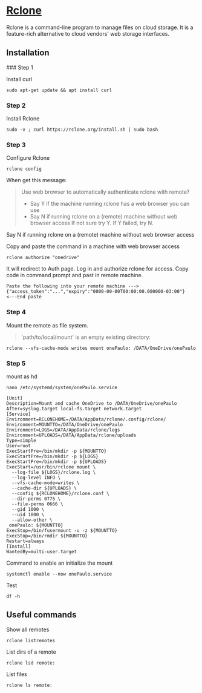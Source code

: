 # [Rclone](https://rclone.org/)

Rclone is a command-line program to manage files on cloud storage. It is a feature-rich alternative to cloud vendors' web storage interfaces.

## Installation
 
 
<Steps>
### Step 1
 
Install curl
```command copy
sudo apt-get update && apt install curl
```
 
### Step 2
 
Install Rclone
```command copy
sudo -v ; curl https://rclone.org/install.sh | sudo bash
```

### Step 3
 
Configure Rclone
```command copy
rclone config
```

When get this message:

> Use web browser to automatically authenticate rclone with remote?
>  * Say Y if the machine running rclone has a web browser you can use
>  * Say N if running rclone on a (remote) machine without web browser access
> If not sure try Y. If Y failed, try N.

Say N if running rclone on a (remote) machine without web browser access

Copy and paste the command in a machine with web browser access

```command copy
rclone authorize "onedrive"
```

It will redirect to Auth page.
Log in and authorize rclone for access.
Copy code in command prompt and past in remote machine.

```command copy
Paste the following into your remote machine --->
{"access_token":"...","expiry":"0000-00-00T00:00:00.000000-03:00"}
<---End paste
```

### Step 4
 
Mount the remote as file system.

> 'path/to/local/mount' is an empty existing directory:

```command copy
rclone --vfs-cache-mode writes mount onePaulo: /DATA/OneDrive/onePaulo
```

### Step 5
 
mount as hd

```command copy
nano /etc/systemd/system/onePaulo.service
```

```command copy
[Unit]
Description=Mount and cache OneDrive to /DATA/OneDrive/onePaulo
After=syslog.target local-fs.target network.target
[Service]
Environment=RCLONEHOME=/DATA/AppData/rclone/.config/rclone/
Environment=MOUNTTO=/DATA/OneDrive/onePaulo
Environment=LOGS=/DATA/AppData/rclone/logs
Environment=UPLOADS=/DATA/AppData/rclone/uploads
Type=simple
User=root
ExecStartPre=/bin/mkdir -p ${MOUNTTO}
ExecStartPre=/bin/mkdir -p ${LOGS}
ExecStartPre=/bin/mkdir -p ${UPLOADS}
ExecStart=/usr/bin/rclone mount \
  --log-file ${LOGS}/rclone.log \
  --log-level INFO \
  --vfs-cache-mode=writes \
  --cache-dir ${UPLOADS} \
  --config ${RCLONEHOME}/rclone.conf \
  --dir-perms 0775 \
  --file-perms 0666 \
  --gid 1000 \
  --uid 1000 \
  --allow-other \
 onePaulo: ${MOUNTTO}
ExecStop=/bin/fusermount -u -z ${MOUNTTO}
ExecStop=/bin/rmdir ${MOUNTTO}
Restart=always
[Install]
WantedBy=multi-user.target
```

Command to enable an initialize the mount

```command copy
systemctl enable --now onePaulo.service
```

Test 

```command copy
df -h
```

</Steps>


## Useful commands

Show all remotes

```command copy
rclone listremotes
```

List dirs of a remote

```command copy
rclone lsd remote:
```

List files

```command copy
rclone ls remote:
```